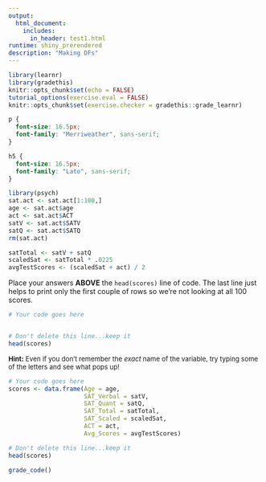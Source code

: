 ```yaml
---
output: 
  html_document:
    includes:
      in_header: test1.html
runtime: shiny_prerendered
description: "Making DFs"
---
```


```r
library(learnr)
library(gradethis)
knitr::opts_chunk$set(echo = FALSE)
tutorial_options(exercise.eval = FALSE)
knitr::opts_chunk$set(exercise.checker = gradethis::grade_learnr)

```

```css
p {
  font-size: 16.5px;
  font-family: "Merriweather", sans-serif;
}

h5 {
  font-size: 16.5px;
  font-family: "Lato", sans-serif;
}

```

```r
library(psych)
sat.act <- sat.act[1:100,]
age <- sat.act$age
act <- sat.act$ACT
satV <- sat.act$SATV
satQ <- sat.act$SATQ
rm(sat.act)

satTotal <- satV + satQ
scaledSat <- satTotal * .0225
avgTestScores <- (scaledSat + act) / 2
```

<p>Place your answers **ABOVE** the `head(scores)` line of code. The last line just helps to print only the first couple of rows so we're not looking at all 100 scores.</p> 
```r
# Your code goes here


# Don't delete this line...keep it
head(scores)
```

<div id="ex1-hint">
<font size="-1.5">
**Hint:** Even if you don't remember the *exact* name of the variable, try typing some of the letters and see what pops up!
</font>
</div>

```r
# Your code goes here
scores <- data.frame(Age = age,
                     SAT_Verbal = satV,
                     SAT_Quant = satQ,
                     SAT_Total = satTotal,
                     SAT_Scaled = scaledSat,
                     ACT = act,
                     Avg_Scores = avgTestScores)

# Don't delete this line...keep it
head(scores)
```

```r
grade_code()
```

<div data-iframe-height></div>